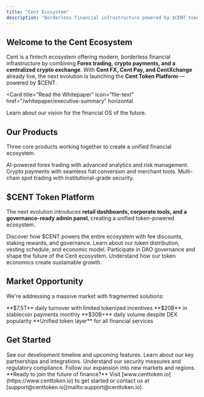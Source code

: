 ```yaml
---
title: "Cent Ecosystem"
description: "Borderless financial infrastructure powered by $CENT token"
---
```


## Welcome to the Cent Ecosystem

Cent is a fintech ecosystem offering modern, borderless financial infrastructure by combining **Forex trading, crypto payments, and a centralized crypto exchange**. With **Cent FX, Cent Pay, and CentXchange** already live, the next evolution is launching the **Cent Token Platform** — powered by $CENT.

<Card
  title="Read the Whitepaper"
  icon="file-text"
  href="/whitepaper/executive-summary"
  horizontal
>
  Learn about our vision for the financial OS of the future.
</Card>

## Our Products

Three core products working together to create a unified financial ecosystem.

<CardGroup cols={3}>
  <Card title="Cent FX" icon="chart-line" href="/products/cent-fx">
    AI-powered forex trading with advanced analytics and risk management.
  </Card>
  <Card title="Cent Pay" icon="credit-card" href="/products/cent-pay">
    Crypto payments with seamless fiat conversion and merchant tools.
  </Card>
  <Card title="CentXchange" icon="exchange-alt" href="/products/centxchange">
    Multi-chain spot trading with institutional-grade security.
  </Card>
</CardGroup>

## $CENT Token Platform

The next evolution introduces **retail dashboards, corporate tools, and a governance-ready admin panel**, creating a unified token-powered ecosystem.

<CardGroup cols={2}>
  <Card title="Token Utility" icon="coins" href="/token/token-utility">
    Discover how $CENT powers the entire ecosystem with fee discounts, staking
    rewards, and governance.
  </Card>
  <Card title="Tokenomics" icon="chart-pie" href="/token/tokenomics">
    Learn about our token distribution, vesting schedule, and economic model.
  </Card>
  <Card title="Governance" icon="vote-yea" href="/token/governance-dao">
    Participate in DAO governance and shape the future of the Cent ecosystem.
  </Card>
  <Card title="Ecosystem Flywheel" icon="sync" href="/token/ecosystem-flywheel">
    Understand how our token economics create sustainable growth.
  </Card>
</CardGroup>

## Market Opportunity

We're addressing a massive market with fragmented solutions:

<Columns cols={2}>
  <Card title="Forex Market" icon="globe">
    **$7.5T** daily turnover with limited tokenized incentives
  </Card>
  <Card title="Crypto Payments" icon="credit-card">
    **$20B** in stablecoin payments monthly
  </Card>
  <Card title="Centralized Exchanges" icon="exchange-alt">
    **$30B+** daily volume despite DEX popularity
  </Card>
  <Card title="Our Solution" icon="puzzle-piece">
    **Unified token layer** for all financial services
  </Card>
</Columns>

## Get Started

<CardGroup cols={2}>
  <Card title="Product Roadmap" icon="road" href="/roadmap/product-roadmap">
    See our development timeline and upcoming features.
  </Card>
  <Card
    title="Strategic Partnerships"
    icon="handshake"
    href="/roadmap/strategic-partnerships"
  >
    Learn about our key partnerships and integrations.
  </Card>
  <Card
    title="Security & Compliance"
    icon="shield-alt"
    href="/roadmap/security-compliance"
  >
    Understand our security measures and regulatory compliance.
  </Card>
  <Card
    title="Global Expansion"
    icon="globe-americas"
    href="/roadmap/global-expansion"
  >
    Follow our expansion into new markets and regions.
  </Card>
</CardGroup>

<Note>
  **Ready to join the future of finance?** Visit
  [www.centtoken.io](https://www.centtoken.io) to get started or contact us at
  [support@centtoken.io](mailto:support@centtoken.io).
</Note>

